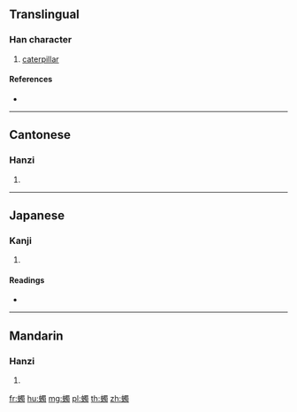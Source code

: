 {{character info/new}}
==Translingual==

===Han character===
{{Han char|rn=142|rad=虫|as=13|sn=19|four=56127|canj=LIWLI}}

# [[caterpillar]]

====References====
* {{Han ref|kx=1100.080|dkj=33703|dj=1564.080|hdz=42897.060|uh=880B|ud=34827|bh=F2E2|bd=62178}}

----

==Cantonese==

===Hanzi===
{{yue-hanzi|jyut=|y=juk1}}

# {{defn|lang=yue|sort=虫13}}

----

==Japanese==

===Kanji===
{{ja-kanji|grade=|rs=虫13}}

# {{defn|lang=ja|sort=虫13}}

====Readings====
* {{ja-readings|on=[[しょく]] (shoku), [[どく]] (doku), [[ぞく]] (zoku)|kun=[[けむし]] (kemushi)|nanori=}}

----

==Mandarin==

===Hanzi===
{{cmn-hanzi|pin=[[zhú]] ([[zhu2]])|wg=chu<sup>2</sup>}}

# {{defn|lang=cmn|sort=虫13}}

[[fr:蠋]]
[[hu:蠋]]
[[mg:蠋]]
[[pl:蠋]]
[[th:蠋]]
[[zh:蠋]]